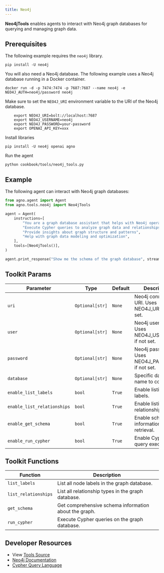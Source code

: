 ```yaml
---
title: Neo4j
---
```


**Neo4jTools** enables agents to interact with Neo4j graph databases for querying and managing graph data.

## Prerequisites

The following example requires the `neo4j` library.

```shell
pip install -U neo4j
```

You will also need a Neo4j database. The following example uses a Neo4j database running in a Docker container.

```shell
docker run -d -p 7474:7474 -p 7687:7687 --name neo4j -e NEO4J_AUTH=neo4j/password neo4j
```

Make sure to set the `NEO4J_URI` environment variable to the URI of the Neo4j database.

```shell
    export NEO4J_URI=bolt://localhost:7687
    export NEO4J_USERNAME=neo4j
    export NEO4J_PASSWORD=your-password
    export OPENAI_API_KEY=xxx
```

Install libraries

```shell
pip install -U neo4j openai agno
```

Run the agent

```shell
python cookbook/tools/neo4j_tools.py
```

## Example

The following agent can interact with Neo4j graph databases:

```python
from agno.agent import Agent
from agno.tools.neo4j import Neo4jTools

agent = Agent(
    instructions=[
        "You are a graph database assistant that helps with Neo4j operations",
        "Execute Cypher queries to analyze graph data and relationships",
        "Provide insights about graph structure and patterns",
        "Help with graph data modeling and optimization",
    ],
    tools=[Neo4jTools()],
)

agent.print_response("Show me the schema of the graph database", stream=True)
```

## Toolkit Params

| Parameter               | Type                | Default                 | Description                                                    |
| ----------------------- | ------------------- | ----------------------- | -------------------------------------------------------------- |
| `uri`                   | `Optional[str]`     | `None`                  | Neo4j connection URI. Uses NEO4J_URI if not set.             |
| `user`                  | `Optional[str]`     | `None`                  | Neo4j username. Uses NEO4J_USERNAME if not set.              |
| `password`              | `Optional[str]`     | `None`                  | Neo4j password. Uses NEO4J_PASSWORD if not set.              |
| `database`              | `Optional[str]`     | `None`                  | Specific database name to connect to.                        |
| `enable_list_labels`    | `bool`              | `True`                  | Enable listing node labels.                                  |
| `enable_list_relationships` | `bool`          | `True`                  | Enable listing relationship types.                           |
| `enable_get_schema`     | `bool`              | `True`                  | Enable schema information retrieval.                         |
| `enable_run_cypher`     | `bool`              | `True`                  | Enable Cypher query execution.                               |

## Toolkit Functions

| Function              | Description                                                      |
| --------------------- | ---------------------------------------------------------------- |
| `list_labels`         | List all node labels in the graph database.                     |
| `list_relationships`  | List all relationship types in the graph database.              |
| `get_schema`          | Get comprehensive schema information about the graph.           |
| `run_cypher`          | Execute Cypher queries on the graph database.                   |



## Developer Resources

- View [Tools Source](https://github.com/agno-agi/agno/blob/main/libs/agno/agno/tools/neo4j.py)
- [Neo4j Documentation](https://neo4j.com/docs/)
- [Cypher Query Language](https://neo4j.com/docs/cypher-manual/current/)
